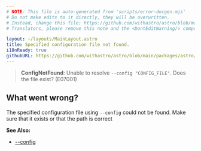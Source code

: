 ```yaml
---
# NOTE: This file is auto-generated from 'scripts/error-docgen.mjs'
# Do not make edits to it directly, they will be overwritten.
# Instead, change this file: https://github.com/withastro/astro/blob/main/packages/astro/src/core/errors/errors-data.ts
# Translators, please remove this note and the <DontEditWarning/> component.

layout: ~/layouts/MainLayout.astro
title: Specified configuration file not found.
i18nReady: true
githubURL: https://github.com/withastro/astro/blob/main/packages/astro/src/core/errors/errors-data.ts
---
```


<DontEditWarning />


> **ConfigNotFound**: Unable to resolve `--config "CONFIG_FILE"`. Does the file exist? (E07001)

## What went wrong?
The specified configuration file using `--config` could not be found. Make sure that it exists or that the path is correct

**See Also:**
-  [--config](/en/reference/cli-reference/#--config-path)


